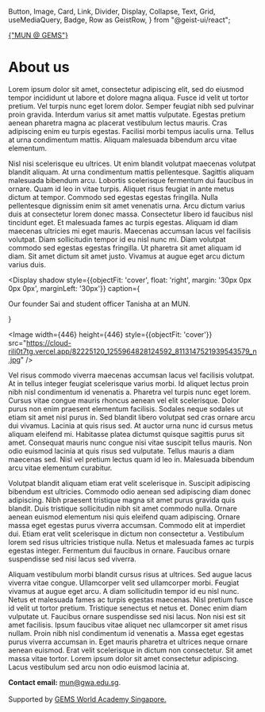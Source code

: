   Button,
  Image,
  Card,
  Link,
  Divider,
  Display,
  Collapse,
  Text,
  Grid,
  useMediaQuery,
  Badge,
  Row as GeistRow,
} from "@geist-ui/react";

<Head>
  <title>Create Next App</title>
  <link rel="icon" href="/favicon.ico" />
</Head>
<a href="/">
  <Badge
    size="large"
    style={{ marginTop: "20px", marginBottom: "20px", padding: "5px 10px" }}
  >
    {"MUN @ GEMS"}
  </Badge>
</a>

# About us

Lorem ipsum dolor sit amet, consectetur adipiscing elit, sed do eiusmod tempor incididunt ut labore et dolore magna aliqua. Fusce id velit ut tortor pretium. Vel turpis nunc eget lorem dolor. Semper feugiat nibh sed pulvinar proin gravida. Interdum varius sit amet mattis vulputate. Egestas pretium aenean pharetra magna ac placerat vestibulum lectus mauris. Cras adipiscing enim eu turpis egestas. Facilisi morbi tempus iaculis urna. Tellus at urna condimentum mattis. Aliquam malesuada bibendum arcu vitae elementum.

Nisl nisi scelerisque eu ultrices. Ut enim blandit volutpat maecenas volutpat blandit aliquam. At urna condimentum mattis pellentesque. Sagittis aliquam malesuada bibendum arcu. Lobortis scelerisque fermentum dui faucibus in ornare. Quam id leo in vitae turpis. Aliquet risus feugiat in ante metus dictum at tempor. Commodo sed egestas egestas fringilla. Nulla pellentesque dignissim enim sit amet venenatis urna. Arcu dictum varius duis at consectetur lorem donec massa. Consectetur libero id faucibus nisl tincidunt eget. Et malesuada fames ac turpis egestas. Aliquam id diam maecenas ultricies mi eget mauris. Maecenas accumsan lacus vel facilisis volutpat. Diam sollicitudin tempor id eu nisl nunc mi. Diam volutpat commodo sed egestas egestas fringilla. Ut pharetra sit amet aliquam id diam. Sit amet dictum sit amet justo. Vivamus at augue eget arcu dictum varius duis.

<Display
  shadow
  style={{objectFit: 'cover', float: 'right', margin: '30px 0px 0px 0px', marginLeft: '30px'}}
  caption={
    <p>
      Our founder Sai and student officer Tanisha at an MUN.
    </p>
  }
>
  <Image width={446} height={446}  style={{objectFit: 'cover'}} src="https://cloud-rili0t7tg.vercel.app/82225120_1255964828124592_8113147521939543579_n.jpg" />
</Display>

Vel risus commodo viverra maecenas accumsan lacus vel facilisis volutpat. At in tellus
integer feugiat scelerisque varius morbi. Id aliquet lectus proin nibh nisl condimentum
id venenatis a. Pharetra vel turpis nunc eget lorem. Cursus vitae congue mauris rhoncus
aenean vel elit scelerisque. Dolor purus non enim praesent elementum facilisis. Sodales
neque sodales ut etiam sit amet nisl purus in. Sed blandit libero volutpat sed cras
ornare arcu dui vivamus. Lacinia at quis risus sed. At auctor urna nunc id cursus
metus aliquam eleifend mi. Habitasse platea dictumst quisque sagittis purus sit amet.
Consequat mauris nunc congue nisi vitae suscipit tellus mauris. Non odio euismod
lacinia at quis risus sed vulputate. Tellus mauris a diam maecenas sed. Nisl vel
pretium lectus quam id leo in. Malesuada bibendum arcu vitae elementum curabitur.

Volutpat blandit aliquam etiam erat velit scelerisque in. Suscipit adipiscing bibendum est ultricies. Commodo odio aenean sed adipiscing diam donec adipiscing. Nibh praesent tristique magna sit amet purus gravida quis blandit. Duis tristique sollicitudin nibh sit amet commodo nulla. Ornare aenean euismod elementum nisi quis eleifend quam adipiscing. Ornare massa eget egestas purus viverra accumsan. Commodo elit at imperdiet dui. Etiam erat velit scelerisque in dictum non consectetur a. Vestibulum lorem sed risus ultricies tristique nulla. Netus et malesuada fames ac turpis egestas integer. Fermentum dui faucibus in ornare. Faucibus ornare suspendisse sed nisi lacus sed viverra.

Aliquam vestibulum morbi blandit cursus risus at ultrices. Sed augue lacus viverra vitae congue. Ullamcorper velit sed ullamcorper morbi. Feugiat vivamus at augue eget arcu. A diam sollicitudin tempor id eu nisl nunc. Netus et malesuada fames ac turpis egestas maecenas. Nisl pretium fusce id velit ut tortor pretium. Tristique senectus et netus et. Donec enim diam vulputate ut. Faucibus ornare suspendisse sed nisi lacus. Non nisi est sit amet facilisis. Ipsum faucibus vitae aliquet nec ullamcorper sit amet risus nullam. Proin nibh nisl condimentum id venenatis a. Massa eget egestas purus viverra accumsan in. Eget mauris pharetra et ultrices neque ornare aenean euismod. Erat velit scelerisque in dictum non consectetur. Sit amet massa vitae tortor. Lorem ipsum dolor sit amet consectetur adipiscing. Lacus vestibulum sed arcu non odio euismod lacinia at.

<footer className={styles.footer}>
  <span>
    <span>
      <b>Contact email:</b> <a href="mailto:mun@gwa.edu.sg">mun@gwa.edu.sg</a>.
    </span>
    <br /> <br />
    Supported by <a href="https://gwa.edu.sg">GEMS World Academy Singapore.</a>
  </span>
</footer>

<style jsx global>
  {`
    body {
      padding-left: 80px;
      padding-right: 80px;
    }
    .caption.jsx-435874419{
      margin-top: 10px;
    }
  `}
</style>
